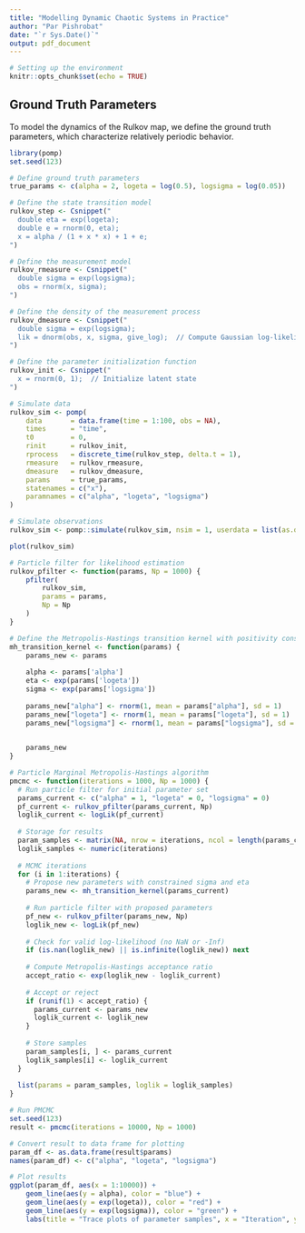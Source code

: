 ```yaml
---
title: "Modelling Dynamic Chaotic Systems in Practice"
author: "Par Pishrobat"
date: "`r Sys.Date()`"
output: pdf_document
---
```


```r
# Setting up the environment
knitr::opts_chunk$set(echo = TRUE) 
```

## Ground Truth Parameters

To model the dynamics of the Rulkov map, we define the ground truth parameters, which characterize relatively periodic behavior.

```r
library(pomp)
set.seed(123)

# Define ground truth parameters
true_params <- c(alpha = 2, logeta = log(0.5), logsigma = log(0.05)) 

# Define the state transition model
rulkov_step <- Csnippet("
  double eta = exp(logeta);
  double e = rnorm(0, eta);
  x = alpha / (1 + x * x) + 1 + e;
")

# Define the measurement model
rulkov_rmeasure <- Csnippet("
  double sigma = exp(logsigma);
  obs = rnorm(x, sigma);
")

# Define the density of the measurement process
rulkov_dmeasure <- Csnippet("
  double sigma = exp(logsigma);
  lik = dnorm(obs, x, sigma, give_log);  // Compute Gaussian log-likelihood
")

# Define the parameter initialization function
rulkov_init <- Csnippet("
  x = rnorm(0, 1);  // Initialize latent state
")

# Simulate data
rulkov_sim <- pomp(
    data       = data.frame(time = 1:100, obs = NA),
    times      = "time",
    t0         = 0,
    rinit      = rulkov_init,
    rprocess   = discrete_time(rulkov_step, delta.t = 1),
    rmeasure   = rulkov_rmeasure,
    dmeasure   = rulkov_dmeasure,
    params     = true_params,
    statenames = c("x"),
    paramnames = c("alpha", "logeta", "logsigma")
)

```


```r
# Simulate observations
rulkov_sim <- pomp::simulate(rulkov_sim, nsim = 1, userdata = list(as.data.frame = TRUE))
```


```r
plot(rulkov_sim)
```


```r
# Particle filter for likelihood estimation
rulkov_pfilter <- function(params, Np = 1000) {
    pfilter(
        rulkov_sim,
        params = params,
        Np = Np
    )
}
```


```r
# Define the Metropolis-Hastings transition kernel with positivity constraints
mh_transition_kernel <- function(params) {
    params_new <- params
    
    alpha <- params['alpha']
    eta <- exp(params['logeta'])
    sigma <- exp(params['logsigma'])
    
    params_new["alpha"] <- rnorm(1, mean = params["alpha"], sd = 1)
    params_new["logeta"] <- rnorm(1, mean = params["logeta"], sd = 1)
    params_new["logsigma"] <- rnorm(1, mean = params["logsigma"], sd = 1)
    

    params_new
}
```


```r
# Particle Marginal Metropolis-Hastings algorithm
pmcmc <- function(iterations = 1000, Np = 1000) {
  # Run particle filter for initial parameter set
  params_current <- c("alpha" = 1, "logeta" = 0, "logsigma" = 0)
  pf_current <- rulkov_pfilter(params_current, Np)
  loglik_current <- logLik(pf_current)
  
  # Storage for results
  param_samples <- matrix(NA, nrow = iterations, ncol = length(params_current))
  loglik_samples <- numeric(iterations)
  
  # MCMC iterations
  for (i in 1:iterations) {
    # Propose new parameters with constrained sigma and eta
    params_new <- mh_transition_kernel(params_current)
    
    # Run particle filter with proposed parameters
    pf_new <- rulkov_pfilter(params_new, Np)
    loglik_new <- logLik(pf_new)
    
    # Check for valid log-likelihood (no NaN or -Inf)
    if (is.nan(loglik_new) || is.infinite(loglik_new)) next
    
    # Compute Metropolis-Hastings acceptance ratio
    accept_ratio <- exp(loglik_new - loglik_current)
    
    # Accept or reject
    if (runif(1) < accept_ratio) {
      params_current <- params_new
      loglik_current <- loglik_new
    }
    
    # Store samples
    param_samples[i, ] <- params_current
    loglik_samples[i] <- loglik_current
  }
  
  list(params = param_samples, loglik = loglik_samples)
}

```


```r
# Run PMCMC
set.seed(123)
result <- pmcmc(iterations = 10000, Np = 1000)
```


```r
# Convert result to data frame for plotting
param_df <- as.data.frame(result$params)
names(param_df) <- c("alpha", "logeta", "logsigma")

# Plot results
ggplot(param_df, aes(x = 1:10000)) +
    geom_line(aes(y = alpha), color = "blue") +
    geom_line(aes(y = exp(logeta)), color = "red") +
    geom_line(aes(y = exp(logsigma)), color = "green") +
    labs(title = "Trace plots of parameter samples", x = "Iteration", y = "Parameter Value")
```

